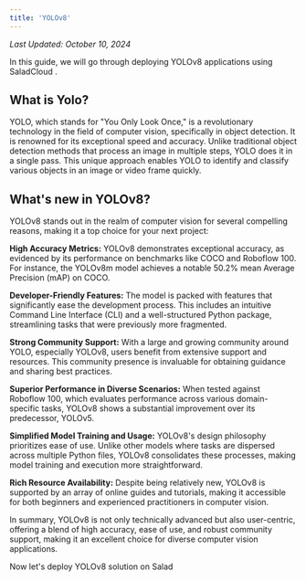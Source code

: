 ```yaml
---
title: 'YOLOv8'
---
```


_Last Updated: October 10, 2024_

In this guide, we will go through deploying YOLOv8 applications using SaladCloud .

## **What is Yolo?**

YOLO, which stands for "You Only Look Once," is a revolutionary technology in the field of computer vision, specifically
in object detection. It is renowned for its exceptional speed and accuracy. Unlike traditional object detection methods
that process an image in multiple steps, YOLO does it in a single pass. This unique approach enables YOLO to identify
and classify various objects in an image or video frame quickly.

## **What's new in YOLOv8?**

YOLOv8 stands out in the realm of computer vision for several compelling reasons, making it a top choice for your next
project:

**High Accuracy Metrics:** YOLOv8 demonstrates exceptional accuracy, as evidenced by its performance on benchmarks like
COCO and Roboflow 100. For instance, the YOLOv8m model achieves a notable 50.2% mean Average Precision (mAP) on COCO.

**Developer-Friendly Features:** The model is packed with features that significantly ease the development process. This
includes an intuitive Command Line Interface (CLI) and a well-structured Python package, streamlining tasks that were
previously more fragmented.

**Strong Community Support:** With a large and growing community around YOLO, especially YOLOv8, users benefit from
extensive support and resources. This community presence is invaluable for obtaining guidance and sharing best
practices.

**Superior Performance in Diverse Scenarios:** When tested against Roboflow 100, which evaluates performance across
various domain-specific tasks, YOLOv8 shows a substantial improvement over its predecessor, YOLOv5.

**Simplified Model Training and Usage:** YOLOv8's design philosophy prioritizes ease of use. Unlike other models where
tasks are dispersed across multiple Python files, YOLOv8 consolidates these processes, making model training and
execution more straightforward.

**Rich Resource Availability:** Despite being relatively new, YOLOv8 is supported by an array of online guides and
tutorials, making it accessible for both beginners and experienced practitioners in computer vision.

In summary, YOLOv8 is not only technically advanced but also user-centric, offering a blend of high accuracy, ease of
use, and robust community support, making it an excellent choice for diverse computer vision applications.

Now let's deploy YOLOv8 solution on Salad
